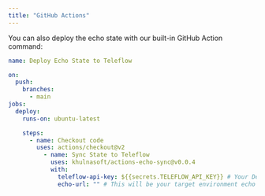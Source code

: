 ```yaml
---
title: "GitHub Actions"
---
```


You can also deploy the echo state with our built-in GitHub Action command:

```yaml
name: Deploy Echo State to Teleflow

on:
  push:
    branches:
      - main
jobs:
  deploy:
    runs-on: ubuntu-latest

    steps:
      - name: Checkout code
        uses: actions/checkout@v2
		  - name: Sync State to Teleflow
		    uses: khulnasoft/actions-echo-sync@v0.0.4
		    with:
		      teleflow-api-key: ${{secrets.TELEFLOW_API_KEY}} # Your Dev or Prod API Key to Teleflow
		      echo-url: "" # This will be your target environment echo url
```

